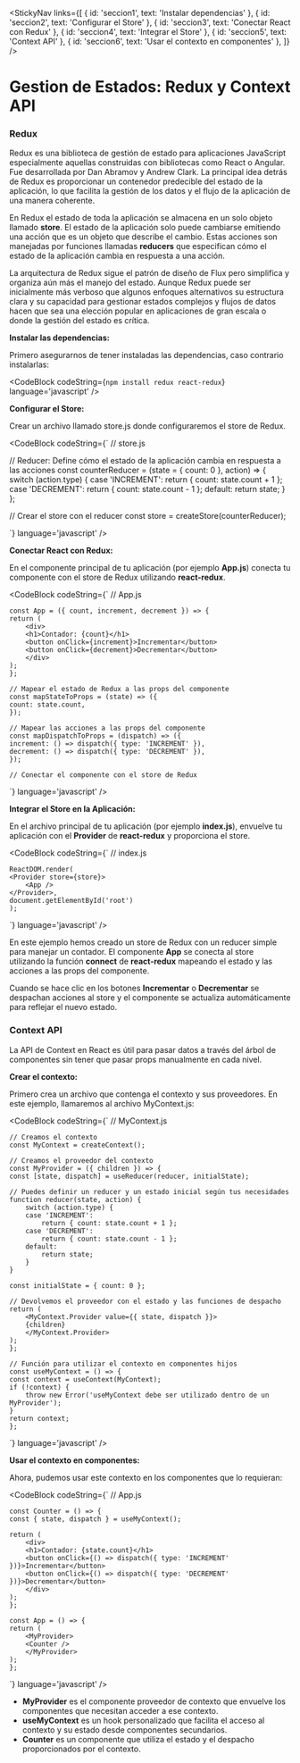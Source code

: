 
<StickyNav
  links={[
    { id: 'seccion1', text: 'Instalar dependencias' },
    { id: 'seccion2', text: 'Configurar el Store' },
    { id: 'seccion3', text: 'Conectar React con Redux' },
    { id: 'seccion4', text: 'Integrar el Store' },
    { id: 'seccion5', text: 'Context API' },
    { id: 'seccion6', text: 'Usar el contexto en componentes' },
  ]}
/>

# Gestion de Estados: Redux y Context API

### Redux

Redux es una biblioteca de gestión de estado para aplicaciones JavaScript especialmente aquellas construidas con bibliotecas como React o Angular. 
Fue desarrollada por Dan Abramov y Andrew Clark. La principal idea detrás de Redux es proporcionar un contenedor predecible del estado de la aplicación, lo que facilita la gestión 
de los datos y el flujo de la aplicación de una manera coherente.

En Redux el estado de toda la aplicación se almacena en un solo objeto llamado **store**. El estado de la aplicación solo puede cambiarse emitiendo una acción que es un objeto que
describe el cambio. Estas acciones son manejadas por funciones llamadas **reducers** que especifican cómo el estado de la aplicación cambia en respuesta a una acción.

La arquitectura de Redux sigue el patrón de diseño de Flux pero simplifica y organiza aún más el manejo del estado. Aunque Redux puede ser inicialmente más verboso que algunos 
enfoques alternativos su estructura clara y su capacidad para gestionar estados complejos y flujos de datos hacen que sea una elección popular en aplicaciones de gran escala o 
donde la gestión del estado es crítica.

<a id="seccion1"></a>
**Instalar las dependencias:**

Primero asegurarnos de tener instaladas las dependencias, caso contrario instalarlas:

<CodeBlock
  codeString={`
  npm install redux react-redux
  `} 
  language='javascript'
/>

<a id="seccion2"></a>
**Configurar el Store:**

Crear un archivo llamado store.js donde configuraremos el store de Redux.

<CodeBlock
  codeString={`
  // store.js

  // Reducer: Define cómo el estado de la aplicación cambia en respuesta a las acciones
  const counterReducer = (state = { count: 0 }, action) => {
    switch (action.type) {
      case 'INCREMENT':
        return { count: state.count + 1 };
      case 'DECREMENT':
        return { count: state.count - 1 };
      default:
        return state;
    }
  };

  // Crear el store con el reducer
  const store = createStore(counterReducer);

  `} 
  language='javascript'
/>

<a id="seccion3"></a>
**Conectar React con Redux:**

En el componente principal de tu aplicación (por ejemplo **App.js**) conecta tu componente con el store de Redux utilizando **react-redux**.

<CodeBlock
  codeString={`
    // App.js

    const App = ({ count, increment, decrement }) => {
    return (
        <div>
        <h1>Contador: {count}</h1>
        <button onClick={increment}>Incrementar</button>
        <button onClick={decrement}>Decrementar</button>
        </div>
    );
    };

    // Mapear el estado de Redux a las props del componente
    const mapStateToProps = (state) => ({
    count: state.count,
    });

    // Mapear las acciones a las props del componente
    const mapDispatchToProps = (dispatch) => ({
    increment: () => dispatch({ type: 'INCREMENT' }),
    decrement: () => dispatch({ type: 'DECREMENT' }),
    });

    // Conectar el componente con el store de Redux
  `} 
  language='javascript'
/>

<a id="seccion4"></a>
**Integrar el Store en la Aplicación:**

En el archivo principal de tu aplicación (por ejemplo **index.js**), envuelve tu aplicación con el **Provider** de **react-redux** y proporciona el store.

<CodeBlock
  codeString={`
    // index.js

    ReactDOM.render(
    <Provider store={store}>
        <App />
    </Provider>,
    document.getElementById('root')
    );
  `} 
  language='javascript'
/>

En este ejemplo hemos creado un store de Redux con un reducer simple para manejar un contador. El componente **App** se conecta al store utilizando la función **connect** de 
**react-redux** mapeando el estado y las acciones a las props del componente.

Cuando se hace clic en los botones **Incrementar** o **Decrementar** se despachan acciones al store y el componente se actualiza automáticamente para reflejar el nuevo estado. 

<a id="seccion5"></a>
###  Context API 

La API de Context en React es útil para pasar datos a través del árbol de componentes sin tener que pasar props manualmente en cada nivel. 

**Crear el contexto:**

Primero crea un archivo que contenga el contexto y sus proveedores. En este ejemplo, llamaremos al archivo MyContext.js:

<CodeBlock
  codeString={`
    // MyContext.js

    // Creamos el contexto
    const MyContext = createContext();

    // Creamos el proveedor del contexto
    const MyProvider = ({ children }) => {
    const [state, dispatch] = useReducer(reducer, initialState);

    // Puedes definir un reducer y un estado inicial según tus necesidades
    function reducer(state, action) {
        switch (action.type) {
        case 'INCREMENT':
            return { count: state.count + 1 };
        case 'DECREMENT':
            return { count: state.count - 1 };
        default:
            return state;
        }
    }

    const initialState = { count: 0 };

    // Devolvemos el proveedor con el estado y las funciones de despacho
    return (
        <MyContext.Provider value={{ state, dispatch }}>
        {children}
        </MyContext.Provider>
    );
    };

    // Función para utilizar el contexto en componentes hijos
    const useMyContext = () => {
    const context = useContext(MyContext);
    if (!context) {
        throw new Error('useMyContext debe ser utilizado dentro de un MyProvider');
    }
    return context;
    };

  `} 
  language='javascript'
/>

<a id="seccion6"></a>
**Usar el contexto en componentes:**

Ahora, pudemos usar este contexto en los componentes que lo requieran:

<CodeBlock
  codeString={`
    // App.js

    const Counter = () => {
    const { state, dispatch } = useMyContext();

    return (
        <div>
        <h1>Contador: {state.count}</h1>
        <button onClick={() => dispatch({ type: 'INCREMENT' })}>Incrementar</button>
        <button onClick={() => dispatch({ type: 'DECREMENT' })}>Decrementar</button>
        </div>
    );
    };

    const App = () => {
    return (
        <MyProvider>
        <Counter />
        </MyProvider>
    );
    };

  `} 
  language='javascript'
/>

- **MyProvider** es el componente proveedor de contexto que envuelve los componentes que necesitan acceder a ese contexto.
- **useMyContext** es un hook personalizado que facilita el acceso al contexto y su estado desde componentes secundarios.
- **Counter** es un componente que utiliza el estado y el despacho proporcionados por el contexto.